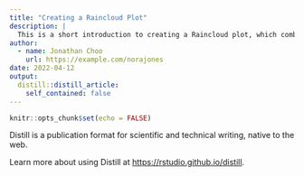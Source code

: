 ```yaml
---
title: "Creating a Raincloud Plot"
description: |
  This is a short introduction to creating a Raincloud plot, which combines the data visualization of a violin plot with a density plot. 
author:
  - name: Jonathan Choo
    url: https://example.com/norajones
date: 2022-04-12
output:
  distill::distill_article:
    self_contained: false
---
```



```r
knitr::opts_chunk$set(echo = FALSE)
```

Distill is a publication format for scientific and technical writing, native to the web.

Learn more about using Distill at <https://rstudio.github.io/distill>.


